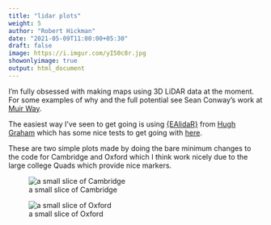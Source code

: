 ```yaml
---
title: "lidar plots"
weight: 5
author: "Robert Hickman"
date: "2021-05-09T11:00:00+05:30"
draft: false
image: https://i.imgur.com/yI50c8r.jpg
showonlyimage: true
output: html_document
---
```



I'm fully obsessed with making maps using 3D LiDAR data at the moment. For some examples of why and the full potential see Sean Conway's work at [Muir Way](https://muir-way.com/collections/vintage-relief).

The easiest way I've seen to get going is using [{EAlidaR}](https://github.com/h-a-graham/EAlidaR) from [Hugh Graham](https://twitter.com/hughagraham) which has some nice tests to get going with [here](https://github.com/h-a-graham/EAlidaR/blob/master/tests/Run_test.R).

These are two simple plots made by doing the bare minimum changes to the code for Cambridge and Oxford which I think work nicely due to the large college Quads which provide nice markers.

![a small slice of Cambridge](/static/img/portfolio/lidar_squares/cambridge_original.png)


![a small slice of Oxford](/static/img/portfolio/lidar_squares/oxford_original.png)